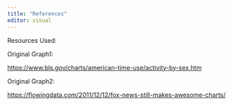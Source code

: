 ```yaml
---
title: "References"
editor: visual
---
```


Resources Used:

Original Graph1:

<https://www.bls.gov/charts/american-time-use/activity-by-sex.htm>

Original Graph2:

<https://flowingdata.com/2011/12/12/fox-news-still-makes-awesome-charts/>
